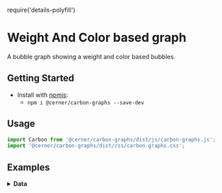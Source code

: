 require('details-polyfill')

# Weight And Color based graph

A bubble graph showing a weight and color based bubbles.

## Getting Started

- Install with [npmjs](https://www.npmjs.com):
  - `npm i @cerner/carbon-graphs --save-dev`

## Usage

```jsx
import Carbon from '@cerner/carbon-graphs/dist/js/carbon-graphs.js';
import '@cerner/carbon-graphs/dist/css/carbon-graphs.css';
```

## Examples
<WeightColorBasedGraphExample />

<details>
<summary style={{fontSize: 24 }}>
<b>Data</b>
</summary>

### Graph Config object
<GraphConfig />

### Data object
<DataObject />
</details>
